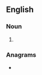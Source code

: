 {{also|pile-ups}}
==English==

===Noun===
{{head|en|noun form}}

# {{plural of|pileup|lang=en}}

===Anagrams===
* {{anagrams|en|a=eilppsu|luppies|piles up|uppiles}}